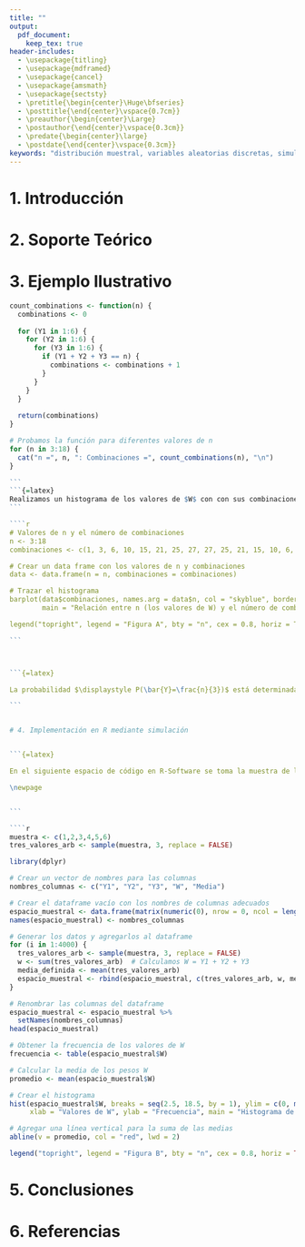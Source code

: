 ```yaml
---
title: ""
output:
  pdf_document:
    keep_tex: true
header-includes:
  - \usepackage{titling}
  - \usepackage{mdframed}
  - \usepackage{cancel}
  - \usepackage{amsmath}
  - \usepackage{sectsty}
  - \pretitle{\begin{center}\Huge\bfseries}
  - \posttitle{\end{center}\vspace{0.7cm}}
  - \preauthor{\begin{center}\Large}
  - \postauthor{\end{center}\vspace{0.3cm}}
  - \predate{\begin{center}\large}
  - \postdate{\end{center}\vspace{0.3cm}}
keywords: "distribución muestral, variables aleatorias discretas, simulación en R-Software, histogramas"
---
```


\begin{titlepage}
  \title{Simulación de un dado justo lanzado \\ 3 veces consecutivas. \\ Estudio de variables aleatorias discretas.}
  \author{Angel Granados \\ {\small @aggranadoss}}
  \maketitle
  \begin{abstract}
    El presente estudio se centra en la distribución de la media muestral de los resultados obtenidos al lanzar un dado no cargado tres veces. Se plantea determinar la media y la desviación estándar y encontrar la distribución de la muestra. Las simulaciones se harán en R-Software examinando e identificando la repetición de ciertos valores y su distribución tanto de forma teórica como observando en el histograma resultante de los valores simulados.
    
    \textbf{Palabras clave:} distribución muestral, variables aleatorias discretas, simulación en R-Software, histogramas
  \end{abstract}
\end{titlepage}




# 1. Introducción 

```{=latex}
Consideraremos el lanzamiento de un dado justo (sin cargar) de tal forma que se lanzará 3 veces consecutivas en una muestra que consideraremos "grande" Toda la teoría se sustentará en el libro de Inferencia Estadística del Wackerly-Mendenhall-Scheaffer. Se responderán a las preguntas ¿Cuáles son la media $\mu_{\bar{Y}}$  y la desviación estándar $\sigma_{\bar{Y}}$ , de $\bar{Y}$ ? ¿Cómo podemos determinar la
distribución muestral de $\bar{Y}$? justificadas desde la teoría. El ejercicio se encuentra en el libro de Inferencia Estadística, solo que aca se justificará el detalle de las cuentas y la construcción del modelo hasta su solución. Se trabajará en una simulación para representar y comparar con el resultado teórico.     

```

# 2. Soporte Teórico

```{=latex}
\definecolor{lightgray}{RGB}{240,240,240}
\newenvironment{cajainferencia}{
  \begin{center}
  \begin{minipage}{0.9\textwidth}
  \begin{mdframed}[backgroundcolor=lightgray,linewidth=0pt]
}{
  \end{mdframed}
  \end{minipage}
  \end{center}
}


Para el estudio del dado, la variable aleatoria que tomaremos será discreta ya que puede tomar sólo un número finito de valores distintos y la probabilidad de que $P(\bar{Y}=y_i)$ tome el valor de $y_i$ se definirá como la suma de las probabilidades de todos los puntos muestrales a los que se le asigna el valor de $y_i$. 

La distribución de probabilidad para una variable discreta la representaremos como un histograma y para cualquier distribución de probabilidad discreta, debe cumplirse que:

\begin{itemize}
  
  \item $0 \leq p(y) \leq 1$ para todo $y$
  
  \item $\displaystyle \sum_{y} p(y)=1$
\end{itemize}

Usaremos los siguientes teoremas, definiciones y ejemplos del texto de Inferencia Estadística del Wackerly:

\begin{cajainferencia}
\textbf{Teorema 3.2}

Sea $Y$ una variable aleatoria discreta con función de probabilidad $p(y)$ y sea $g(Y)$ una función de valor real de $Y$. Entonces, el valor esperado de $g(Y)$ está dado por: 

$$ E[g(Y)] = g(y)p(y)$$

\end{cajainferencia}



\begin{cajainferencia}
\textbf{Varianza y desviación estándar}

Sea $Y$ una variable aleatoria con media $E(Y)=\mu$, la varianza de una variable aleatoria $Y$ se define como el valor esperado de $(Y-\mu)^{2}$. Esto es,

$$ V(Y) = E[(Y-\mu)^{2}]$$

\end{cajainferencia}


\begin{cajainferencia}

  \textbf{Teorema 5.12}
    
    Sean $Y_{1},Y_{2},\cdots, Y_{n}$ y $X_{1},X_{2},\cdots, X_{m}$ variables aleatorias con $E(Y_{i})=\mu_{i}$ y $E(X_{j})=\alpha_{j}$
se define

$$U_{1} = \sum_{i=1}^{n}a_{i}Y_{i} \hspace{0.5cm} \text{ y } \hspace{0.5cm} U_{2} = \sum_{j=1}^{m}b_{j}X_{j} $$

con constantes $a_{i} \text{ y } b_{j}$. Entonces se cumple lo siguiente:

\vspace{0.2cm}

\begin{enumerate}
    
    \item $E[U_{1}] = \sum_{i=1}^{n}a_{i}\mu_{i}$
    
    \item $ \displaystyle V(U_{1}) = \sum_{i=1}^{n}a_{i}^{2}V(Y_{i}) + 2\sum \sum_{1\leq i \leq j \leq n} a_{i}a_{j} Cov(Y_{i},Y_{j}) $.
    
    \item $\displaystyle Cov(U_{1},U_{2}) = \sum_{i=1}^{n} \sum_{j=1}^{m} a_{i}b_{j} Cov(Y_{i},X_{j}) $
  
\end{enumerate}
  

\end{cajainferencia}

\begin{cajainferencia}

\textbf{Ejemplo 5.27}

Sean $Y_{1},Y_{2}, \cdots ,Y_{n}$ variables aleatorias independientes con $E(Y_{i}) = \mu$ y $V(Y_{i}) = \sigma^{2}$. (Estas
variables pueden denotar los resultados de n intentos independientes de un experimento.) Se define

$$\bar{Y}= \frac{1}{n}\sum_{i=1}{n}Y_{i}$$

se demuestra que $\displaystyle E(\bar{Y})=\mu \text{ y } V(\bar{Y}) = \frac{\sigma^2}{n}$

\end{cajainferencia}




```



# 3. Ejemplo Ilustrativo

```{=latex}

Un dado sin estar cargado se lanza tres veces. Sean $Y_{1}$, $Y_{2}$ y $Y_{3}$ el número de puntos vistos en la cara superior para los tiros $1$, $2$ y $3$, respectivamente. Suponga que estamos interesados en $\bar{Y} = (Y_{1} + Y_{2} + Y_{3} )/3$, el número promedio de puntos vistos en una muestra de tamaño $3$. ¿Cuáles son la media $\mu_{\bar{y}}$  y la desviación estándar $\sigma_{\bar{y}}$ , de $\bar{Y}$ ? ¿Cómo podemos determinar la
distribución muestral de $\bar{Y}$ ?


\textbf{Solución del ejercicio:}

```

```{=latex}
\definecolor{lightgray}{RGB}{240,240,240}
\newenvironment{caja}{
  \begin{center}
  \begin{minipage}{0.9\textwidth}
  \begin{mdframed}[backgroundcolor=lightgray,linewidth=0pt]
}{
  \end{mdframed}
  \end{minipage}
  \end{center}
}


Como el dado no está cargado, la probabilidad de que caiga un número arbitrario del conjunto $y_{i} \in \{1,\cdots,6\}$ es $p(y_{i}) = \displaystyle \frac{1}{6}$ con $i \in \{1,\cdots,6\}$ definido de la forma $y_{i} = i$. Respondiendo a la pregunta  ¿Cuál es la media 
$\mu_{\bar{y}}$? se tiene que el cálculo de la media está dado: 

$$\mu = \frac{1}{n} \sum_{i=1}^{n}y_{i} \hspace{1.5cm} (3.1)$$

por (3.1) se tiene:

\begin{itemize}
  \item $\displaystyle \mu = \frac{1}{6}\sum_{i=1}^{6}y_{i}$
  
  $\displaystyle \hspace{0.4cm} = \frac{1}{6} [1+\cdots +6] $ 
  
  $\displaystyle  \mu = 3.5. $
\end{itemize}

Pero, para determinar $\mu_{\bar{Y}}$ se tiene que:

\begin{itemize}
  \item $\displaystyle \mu_{\bar{Y}} = \frac{1}{3}\sum_{i=1}^{3}y_{i}$ con $y_{i} \in {1,2,3}$
  
  $\displaystyle \hspace{0.4cm} = \frac{1}{3} [1+2+3] $ 
  
  Lo cuál
  
  $$ \displaystyle  \mu_{\bar{Y}} = 2. $$
\end{itemize}



\newpage

Ahora, para determinar desviación estándar, por definición de Varianza y desviación estándar (Inferencia estadística) dada en el soporte teórico:

\begin{caja}

\textbf{Varianza y desviación estándar}

Si $Y$ es una variable aleatoria con media $E(Y)=\mu$, la varianza de una variable aleatoria $Y$ se define como el valor esperado de $(Y-\mu)^2$. Esto es,

$$V(Y)= E[(Y-\mu)^2] \hspace{1.5cm} (3.2).$$ 

La $desviación$ $estándar$ de $Y$ es la raíz cuadrada positiva de $V(Y)$.
\end{caja}

Lo cuál, necesitamos probar que $E(Y)$ debe ser igual a $\mu$ para tener la hipótesis de la definición de Varianza y desviación estándar.

Por definición Valor esperado (Inferencia estadística).

\begin{caja}

\textbf{Valor esperado}

Sea $Y$ una variable aleatoria discreta (Ya que el dado solo toma 6 valores enteros positivos) con la función de probabilidad $p(y_{i})$. Entonces el valor esperado de $Y$, $E(Y)$, se define como

$$E(Y) = \sum_{i} y_{i}p(y_{i}) \hspace{1.5cm} (3.3).$$
\end{caja}

Como $p(y_{i}) = \displaystyle \frac{1}{6}$ para cualquier $i \in \{1,\cdots,6\}$ ya que el dado es un dado justo (no cargado) y por la ecuación (3) de la definición de Valor esperado entonces 

\begin{itemize}

\item $\displaystyle E(Y) = \sum_{i=1}^{6} y_{i}p(y_{i})$

$\hspace{0.9cm} = \displaystyle \frac{1}{6}(1) +  \frac{1}{6}(2)+  \frac{1}{6}(3)+  \frac{1}{6}(4)+  \frac{1}{6}(5)+  \frac{1}{6}(6)$ 
 
 $\hspace{0.9cm} = \displaystyle \frac{1}{6} ( 1 + \cdots + 6 )$

 $\hspace{0.9cm} = \mu$ Lo cuál obtenemos la media (o el promedio)

\end{itemize}


Ahora, respondiendo la pregunta particular para los tres los lanzamientos del dado con $Y_{1} = 1$, $Y_{2} = 2$ y $Y_{3} = 3 $, ¿cuál es la desviación estándar $\displaystyle \sigma_{\bar{Y}}$?,  y además por el teorema 5.12 parte 2 (Inferencia estadística) dada en el soporte teórico se tiene que:

\begin{itemize}

  
  \item $\displaystyle V(\bar{Y}) = \sum_{i=1}^{n}a_{i}V(Y_i) + 2\sum_{i=1}^{n} \sum_{j=1}^{n}a_{i}a_{j} Cov(Y_{i},Y_{j})$ con $i \not = j$.
  
  Como es un dado justo (ya que todos sus lanzamientos son independientes) entonces su $Cov(Y_{i},Y_{j})=0$ lo cuál:
  
  $\displaystyle V(\bar{Y}) = \sum_{i=1}^{n}a_{i}^{2}V(Y_i) + 2\sum_{i=1}^{n} \sum_{j=1}^{n}a_{i}a_{j} \cancel{Cov(Y_{i},Y_{j})}$. 
  
  $\displaystyle V(\bar{Y}) = \sum_{i=1}^{n}a_{i}^{2}V(Y_i)$
  
  $\displaystyle V(\bar{Y}) = \sum_{i=1}^{n=3}(\frac{1}{n})^{2}\sigma_{i}^{2}$ Dado que $n$ tiene 3 lanzamientos.
  
  $\displaystyle V(\bar{Y}) = \frac{1}{9}\sum_{i=1}^{n=3}\sigma^{2}$
  
  $\displaystyle V(\bar{Y}) = \frac{1}{\cancel{9}}(\cancel{3}\sigma^{2})$ 
 
  \begin{caja}
  
  Lo cuál, la varianza de $\bar{Y}$ está denotada como:
  
   $$\displaystyle V(\bar{Y}) = \frac{\sigma^{2}}{3} \hspace{1.5cm} (3.4)$$. 
  \end{caja}
 
  Por definición de Varianza y desviación estándar,  $\sigma^2 = V(Y_i)$ con $Y_i = y_i \in \{1,\cdots, 6 \}$ para todo $i \in \{1,\cdots, 6 \}$ lo cuál  
  
  
  $V(Y_i) = E[(Y_i-\mu)^2] $ por la ecuación (3.2)
  
  $\sigma^2 = E[(Y_i-\mu)^2] $ Transitividad de la igualdad en las dos ecuaciones ($\sigma^2 = V(Y_i)$ y   $V(Y_i) = E[(Y_i-\mu)^2]$).
  
  $\sigma^2 = \displaystyle \sum_{i}^{n} (y_{i}-\mu)^2p(y_{i})$ Por el teorema 3.2 enunciado en soporte teórico .
  
  $\hspace{0.45cm} = \displaystyle \sum_{i=1}^{6} (y_{i}-\mu)^2p(y_{i}) $ con $\mu = 3.5$ dado en el cálculo de la media en (3.1).
  
  $\hspace{0.45cm} = \displaystyle  (1-\mu)^2(\frac{1}{6}) +  (2-\mu)^2(\frac{1}{6}) + (3-\mu)^2(\frac{1}{6}) + \cdots +  (6-\mu)^2(\frac{1}{6})$ 
  
  $\hspace{0.45cm} \displaystyle = V(Y_{i}) = 2.91667 $ Varianza de $Y_{i}$
  
  Ahora, por (3.4) se tiene que
  
  $\displaystyle V(\bar{Y}) = \frac{\sigma^{2}}{3} = \frac{V(Y_i)}{3} = \frac{2.91667}{3} \approx .972222$.
  
  Lo cuál, hemos usado implicitamente el ejemplo 5.27 para llegar al resultado: 
  
  $$\sigma_{\bar{Y}} = \sqrt{V(\bar{Y}}) \approx .986013 $$
  
  
  
\end{itemize}



Ahora, responderemos la preguna \textbf{¿Cómo podemos determinar la distribución muestral $\bar{Y}$?}

Para determinar la distribución de la variable aleatoria $\bar{Y}$, que es el promedio de tres tiradas de un dado, es útil comprender las posibles combinaciones de resultados para $Y_{1}$, $Y_{2}$ y $Y_{3}$, y cómo se relacionan con los posibles valores de $\bar{Y}$.

Como el dado está equilibrado, hay $6.6.6$ posibles lanzamientos, es decir, hay 6 posibles puestos para el primer lanzamiento, y de forma similar, para el segundo y tercer lanzamiento, por lo tanto, existen $6^3=216$ lanzamientos, tal que el resultado de su suma se puede repetir. Ahora observaremos las posibles combinaciones del dado lanzado 3 veces, sea $W$ la suma de tres lanzamientos consecutivos de la forma:

$$W = Y_{1} + Y_{2} + Y_{3} \hspace{1.5cm} (3.5)$$

Ya que por hipótesis se obtiene:

$$\bar{Y} = \frac{Y_{1} + Y_{2} + Y_{3}}{3} \hspace{1.5cm} (3.6)$$


Entonces, teniendo las combinaciones y usando la ecuación (3.6) observamos que la mínima combinación es que $W = 3$ y la máxima $W = 18$: 

\begin{itemize}
  
  \item $\displaystyle P(\bar{Y} = \frac{3}{3} = 1) = P(W = 3) = Y_{1} + Y_{2} + Y_{3} = 3$  lo cuál la posibilidad de que $W = 3$ es que $\displaystyle p(1,1,1) = \frac{1}{216}$
  
  \item $\displaystyle P(\bar{Y} = \frac{4}{3}) = P(W = 4) = Y_{1} + Y_{2} + Y_{3} = 4$  lo cuál $\displaystyle p(1,1,2) + p(1,2,1) + p(2,1,1)  = \frac{3}{216}$
  
  \item $\displaystyle P(\bar{Y} = \frac{5}{3}) = P(W = 5) = Y_{1} + Y_{2} + Y_{3} = 5$  lo cuál $\displaystyle p(1,1,3) + p(1,3,1) + p(3,1,1) + p(2,2,1) + p(2,1,2) + p(1,2,2)  = \frac{6}{216}$
  
  \item $\displaystyle P(\bar{Y} = \frac{6}{3} = 2) = P(W = 6) = Y_{1} + Y_{2} + Y_{3} = 6$  lo cuál $\displaystyle p(1,1,4) + p(1,4,1) + p(4,1,1) + p(1,2,3) + p(2,3,1) + p(3,1,2) + p(3,2,1) +p(2,1,3) + p(1,3,2)  + p(2,2,2) = \frac{10}{216}$
 
    $$ \displaystyle  \vdots $$ 
       
  \item $\displaystyle P(\bar{Y} = \frac{18}{3} = 6) = P(W = 18) = Y_{1} + Y_{2} + Y_{3} = 6$  lo cuál $\displaystyle p(6,6,6) = \frac{1}{216}$
       
\end{itemize}

Calculando todas las combinaciones posibles de $W$ ya que $P(W=n)=Y_{1}+Y_{2}+Y_{3}$ por código en R-software se tiene:

```

````r
count_combinations <- function(n) {
  combinations <- 0
  
  for (Y1 in 1:6) {
    for (Y2 in 1:6) {
      for (Y3 in 1:6) {
        if (Y1 + Y2 + Y3 == n) {
          combinations <- combinations + 1
        }
      }
    }
  }
  
  return(combinations)
}

# Probamos la función para diferentes valores de n
for (n in 3:18) {
  cat("n =", n, ": Combinaciones =", count_combinations(n), "\n")
}

```
```{=latex}
Realizamos un histograma de los valores de $W$ con con sus combinaciones.
```

````r
# Valores de n y el número de combinaciones
n <- 3:18
combinaciones <- c(1, 3, 6, 10, 15, 21, 25, 27, 27, 25, 21, 15, 10, 6, 3, 1)

# Crear un data frame con los valores de n y combinaciones
data <- data.frame(n = n, combinaciones = combinaciones)

# Trazar el histograma
barplot(data$combinaciones, names.arg = data$n, col = "skyblue", border = "black",
        main = "Relación entre n (los valores de W) y el número de combinaciones", xlab = "(W=Y1+Y2+Y3)=n", ylab = "Número de Combinaciones", cex.names = 0.8)

legend("topright", legend = "Figura A", bty = "n", cex = 0.8, horiz = TRUE)

```



```{=latex}

La probabilidad $\displaystyle P(\bar{Y}=\frac{n}{3})$ está determinada por la suma de las combinaciones posibles determinadas en R-software para que un $n$ tenga como resultado con $n \in \{3, \cdots, 18 \}$, lo cuál describe que es simétrica y la mayor concentración de los datos está alrededor de la media de $W$ y tiene forma de campana, por lo cuál es una distribución normal con las variables aleatorias. $Y_{1},Y_{2},Y_{3}$. 

```


# 4. Implementación en R mediante simulación


```{=latex}

En el siguiente espacio de código en R-Software se toma la muestra de las caras del dado (que es la población a estudiar) y con la función sample, se toman 3 valores arbitrarios de la muestra.

\newpage 


```

````r
muestra <- c(1,2,3,4,5,6)
tres_valores_arb <- sample(muestra, 3, replace = FALSE)

````


```{=latex}

Ahora, tomamos un espacio muestral de 100 repeticiones del experimento y calculamos su media definida de la forma:

$$\bar{Y}=\frac{Y_{1}+Y_{2}+Y_{3}}{3} \hspace{1.5cm} (1)$$
En el siguiente código, realizamos una matriz de 4000 filas con 5 columnas y mostramos en el documento solo las primeras 6 filas donde las columnas $Y_{1}, Y_{2}, Y_{3}$ son las variables aleatorias, $W$ que es la suma $W=Y_{1}+Y_{2}+Y_{3}$ y la columna $Media$ es el cálculo de la media  definida con la ecuación (3.1) en cada una de las filas. 

```



````r
library(dplyr)

# Crear un vector de nombres para las columnas
nombres_columnas <- c("Y1", "Y2", "Y3", "W", "Media")

# Crear el dataframe vacío con los nombres de columnas adecuados
espacio_muestral <- data.frame(matrix(numeric(0), nrow = 0, ncol = length(nombres_columnas)))
names(espacio_muestral) <- nombres_columnas

# Generar los datos y agregarlos al dataframe
for (i in 1:4000) {
  tres_valores_arb <- sample(muestra, 3, replace = FALSE)
  w <- sum(tres_valores_arb)  # Calculamos W = Y1 + Y2 + Y3
  media_definida <- mean(tres_valores_arb)
  espacio_muestral <- rbind(espacio_muestral, c(tres_valores_arb, w, media_definida))
}

# Renombrar las columnas del dataframe
espacio_muestral <- espacio_muestral %>%
  setNames(nombres_columnas)
head(espacio_muestral)

````


```{=latex}

Ahora, por R-software, realizamos el histograma de los 4000 datos donde relacionaremos la frecuencia de los valores repetivos en $W = Y_{1}+Y_{2}+Y_{3}$ con los posibles valores que están en el cojunto $\{1, \cdots ,18\}$ y observamos la $\mu_{\bar{Y}}$ que es la media de las medias.



```






````r

# Obtener la frecuencia de los valores de W
frecuencia <- table(espacio_muestral$W)

# Calcular la media de los pesos W
promedio <- mean(espacio_muestral$W)

# Crear el histograma
hist(espacio_muestral$W, breaks = seq(2.5, 18.5, by = 1), ylim = c(0, max(frecuencia)),
     xlab = "Valores de W", ylab = "Frecuencia", main = "Histograma de los valores de W")

# Agregar una línea vertical para la suma de las medias
abline(v = promedio, col = "red", lwd = 2)

legend("topright", legend = "Figura B", bty = "n", cex = 0.8, horiz = TRUE)

````

```{=latex}

Lo que coincide el estudio teórico de la \textbf{Figura A} a la simulación de la  \textbf{Figura B} con valores de las variables aleatorias $Y_{1},Y_{2},Y_{3}$


```



# 5. Conclusiones

```{=latex}
Al ser un dado justo (que no está cargado), lanzado 3 veces tal que 

$$\bar{Y} = \frac{W}{3} \text{  con  } W = Y_{1}+Y_{2}+Y_{3}$$

se logró responder las siguientes preguntas:

\begin{itemize}
  
  \item ¿Cuáles son la media $\mu_{\bar{Y}}$ y la desviación estándar $\sigma_{\bar{Y}}$ , de $\bar{Y}$?
  
  Con valores $Y_{1}=1,Y_{2}=2, Y_{3}=3$ el valor de la media es $\mu_{\bar{Y}} = 2$ y su desviación estándar $\sigma_{\bar{Y}} \approx .986013 $. La desviación es una medida de dispersión que nos indica cuánto varían estos valores promedio alrededor de la media, lo cuál es baja su variación.

  \item ¿Cómo podemos determinar la
distribución muestral de $\bar{Y}$ ?

Como la probabilidad $\displaystyle P(W=n)$ está determinada por la suma de las combinaciones posibles determinadas en R-software para que un $n$ tenga como resultado con $n \in \{3, \cdots, 18 \}$, lo que describe que es simétrica y la mayor concentración de los datos está alrededor de la media de $W$ ya que tiene una forma de campana, por lo cuál es una distribución normal con las variables aleatorias. $Y_{1},Y_{2},Y_{3}$. 

  \item Además, se simuló con valores aleatorios el lanzamiento de un dado, con R-Software comparando la frecuencia de $W$ con los valores esperados del conjunto $\{3,\cdots,18\}$ que fue el estudio teórico de las probabilidades que saliera un elemento del conjunto. Ambas figuras (A y B) coinciden dada la comparación.
\end{itemize}

```
# 6. Referencias

```{=latex}

\begin{itemize}

  \item \textbf{Wackerly, Dennis D., William Mendenhall III, y Richard L. Scheaffer. Inferencia Estadística con aplicaciones. Séptima edición. Cengage Learning.}
  
  \item \textbf{Walpole, Ronald E., Raymond H. Myers, Sharon L. Myers, y Keying Ye. 2006. Probability and Statistics for Engineers and Scientists. 8ª edición. Prentice Hall.}

\end{itemize}

```
